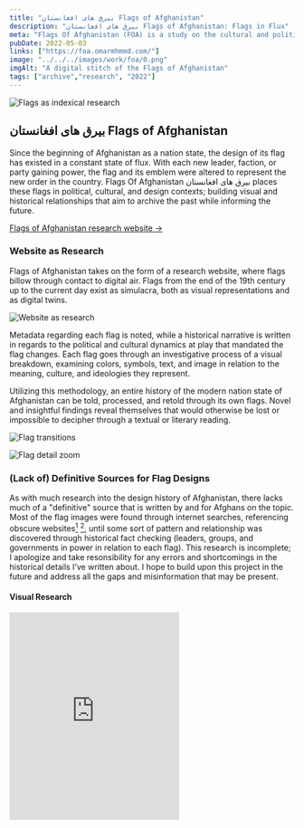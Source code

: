 ```yaml
---
title: "بيرق هاى افغانستان Flags of Afghanistan" 
description: "بيرق هاى افغانستان Flags of Afghanistan: Flags in Flux"
meta: "Flags Of Afghanistan (FOA) is a study on the cultural and political implications flag design had on Afghanistan since the beginning of the 20th century."
pubDate: 2022-05-03
links: ["https://foa.omarmhmmd.com/"]
image: "../../../images/work/foa/0.png"
imgAlt: "A digital stitch of the Flags of Afghanistan"
tags: ["archive","research", "2022"]
---
```

![Flags as indexical research](../../../images/work/foa/gif-1.gif)

## بيرق هاى افغانستان Flags of Afghanistan 
Since the beginning of Afghanistan as a nation state, the design of its flag has existed in a constant state of flux. With each new leader, faction, or party gaining power, the flag and its emblem were altered to represent the new order in the country. Flags Of Afghanistan بيرق هاى افغانستان places these flags in political, cultural, and design contexts; building visual and historical relationships that aim to archive the past while informing the future.

[Flags of Afghanistan research website →](https://foa.omarmhmmd.com/)

### Website as Research
Flags of Afghanistan takes on the form of a research website, where flags billow through contact to digital air. Flags from the end of the 19th century up to the current day exist as simulacra, both as visual representations and as digital twins. 

![Website as research](../../../images/work/foa/web-2.png) 

Metadata regarding each flag is noted, while a historical narrative is written in regards to the political and cultural dynamics at play that mandated the flag changes. Each flag goes through an investigative process of a visual breakdown, examining colors, symbols, text, and image in relation to the meaning, culture, and ideologies they represent.

Utilizing this methodology, an entire history of the modern nation state of Afghanistan can be told, processed, and retold through its own flags. Novel and insightful findings reveal themselves that would otherwise be lost or impossible to decipher through a textual or literary reading.

![Flag transitions](../../../images/work/foa/gif-2.gif) 

![Flag detail zoom](../../../images/work/foa/gif-3.gif) 

### (Lack of) Definitive Sources for Flag Designs
As with much research into the design history of Afghanistan, there lacks much of a "definitive" source that is written by and for Afghans on the topic. Most of the flag images were found through internet searches, referencing obscure websites[^1] [^2], until some sort of pattern and relationship was discovered through historical fact checking (leaders, groups, and governments in power in relation to each flag). This research is incomplete; I apologize and take resonsibility for any errors and shortcomings in the historical details I’ve written about. I hope to build upon this project in the future and address all the gaps and misinformation that may be present. 

#### Visual Research
<iframe 
  width="auto" 
  height="367" 
  src="https://www.are.na/omar-mhmmd/flags-of-afghanistan/embed" title="Omar Mohammad's Are.na channel Flags of Afghanistan"
  frameborder="0" 
  allow="accelerometer; autoplay; clipboard-write; encrypted-media; gyroscope; picture-in-picture" 
  allowfullscreen
/>
` `

I intend to explore secondary sources such as world encylopedias from each year that is listed in this work to engage with an approximate source, versus unreliable website information. Perhaps I will find that the websites referenced are indeed valid through that process. 

### Flag of the Republic of Afghanistan 1974

In October of 2024, by God's will I came across the Republic of Afghanistan 1974 flag at the reuse store *Urban Ore* in Berkeley, CA. The flag was listed for sale, but the store would not grab a ladder, obtain the flag, and sell it to me. I was berated and told that the flag wasn't for sale. After pleading with the workers that I am Afghan and I do research on this exact flag, they simply walked away. 

![Republic of Afghanistan 1974 Flag at Urban Ore, Berkeley, CA](../../../images/work/foa/me_0.jpeg) 

![foa.omarmhmmd.com/flag/12/year/1974 https://foa.omarmhmmd.com/flag/12/year/1974](../../../images/work/foa/web.png) 

This experience is a metaphorical embodiment of the way our histories, artifacts, and legacies are stolen from us, and kept in conditions where their worth and significance become non-existent. I am still working on getting this flag. 

![Me and the Republic of Afghanistan 1974 Flag at Urban Ore, Berkeley, CA](../../../images/work/foa/me_1.jpeg) 

![Flags billowing in the landscape](../../../images/work/foa/gif-4.gif) 

![Drawings](../../../images/work/foa/drawing.png) 

### Call for Community
If you have read this far (thank you for doing so), and know more about the Flags of Afghanistan, own physical flags, possess photos, or can contribute in anway possible, especially corrections, please write and let's work together to capture and rewrite this important history of our homeland. 

omar.mhmmd@gmail.com

` `

**Omar Mohammad\
Berkeley, December 2022** 

---
` `
[^1]: https://www.worldstatesmen.org/Afghanistan.htm#Qonduz
[^2]: https://ozoutback.com.au/Afghanistan/flags/index.html#more
